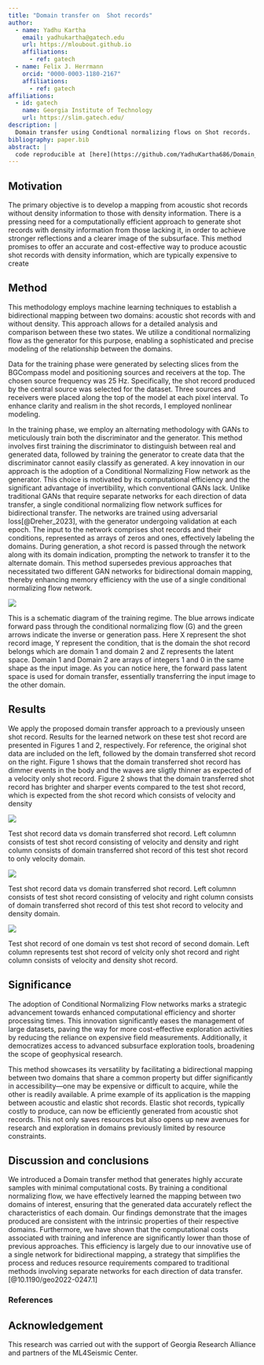 ```yaml
---
title: "Domain transfer on  Shot records"
author:
  - name: Yadhu Kartha
    email: yadhukartha@gatech.edu
    url: https://mloubout.github.io
    affiliations:
      - ref: gatech
  - name: Felix J. Herrmann
    orcid: "0000-0003-1180-2167"
    affiliations:
      - ref: gatech
affiliations:
  - id: gatech
    name: Georgia Institute of Technology
    url: https://slim.gatech.edu/
description: | 
  Domain transfer using Condtional normalizing flows on Shot records.
bibliography: paper.bib
abstract: |
  code reproducible at [here](https://github.com/YadhuKartha686/Domain_transfer/blob/main/scripts/DTwithCNF.jl)
---
```


::: hidden
$$
    \newcommand{\pluseq}{\mathrel{+}=}
$$
:::

## Motivation

The primary objective is to develop a mapping from acoustic shot records without density information to those with density information. There is a pressing need for a computationally efficient approach to generate shot records with density information from those lacking it, in order to achieve stronger reflections and a clearer image of the subsurface. This method promises to offer an accurate and cost-effective way to produce acoustic shot records with density information, which are typically expensive to create

## Method

This methodology employs machine learning techniques to establish a bidirectional mapping between two domains: acoustic shot records with and without density. This approach allows for a detailed analysis and comparison between these two states. We utilize a conditional normalizing flow as the generator for this purpose, enabling a sophisticated and precise modeling of the relationship between the domains.  

Data for the training phase were generated by selecting slices from the BGCompass model and positioning sources and receivers at the top. The chosen source frequency was 25 Hz. Specifically, the shot record produced by the central source was selected for the dataset. Three sources and receivers were placed along the top of the model at each pixel interval. To enhance clarity and realism in the shot records, I employed nonlinear modeling.

In the training phase, we employ an alternating methodology with GANs to meticulously train both the discriminator and the generator. This method involves first training the discriminator to distinguish between real and generated data, followed by training the generator to create data that the discriminator cannot easily classify as generated. A key innovation in our approach is the adoption of a Conditional Normalizing Flow network as the generator. This choice is motivated by its computational efficiency and the significant advantage of invertibility, which conventional GANs lack. Unlike traditional GANs that require separate networks for each direction of data transfer, a single conditional normalizing flow network suffices for bidirectional transfer. The networks are trained using adversarial loss[@Dreher_2023], with the generator undergoing validation at each epoch. The input to the network comprises shot records and their conditions, represented as arrays of zeros and ones, effectively labeling the domains. During generation, a shot record is passed through the network along with its domain indication, prompting the network to transfer it to the alternate domain. This method supersedes previous approaches that necessitated two different GAN networks for bidirectional domain mapping, thereby enhancing memory efficiency with the use of a single conditional normalizing flow network.

::: {#fig-vdtov }
![](figures/trainingreg.png)

This is a schematic diagram of the training regime. The blue arrows indicate forward pass through the conditional normalizing flow (G) and the green arrows indicate the inverse or generation pass. Here X represent the shot record image, Y represent the condition, that is the domain the shot record belongs which are domain 1 and domain 2 and Z represents the latent space. Domain 1 and Domain 2 are arrays of integers 1 and 0 in the same shape as the input image. As you can notice here, the forward pass latent space is used for domain transfer, essentially transferring the input image to the other domain.
:::


## Results

We apply the proposed domain transfer approach to a previously unseen shot record. Results for the learned network on these test shot record are presented in Figures 1 and 2, respectively. For reference, the original shot data are included on the left, followed by the domain transferred shot record on the right. Figure 1 shows that the domain transferred shot record has dimmer events in the body and the waves are sligtly thinner as expected of a velocity only shot record. Figure 2 shows that the domain transferred shot record has brighter and sharper events compared to the test shot record, which is expected from the shot record which consists of velocity and density


::: {#fig-vdtov }
![](figures/comparetestveldenandvel.png)

Test shot record data vs domain transferred shot record. Left columnn consists of test shot record consisting of velocity and density and right column consists of domain transferred shot record of this test shot record to only velocity domain.
:::

::: {#fig-vtovd }
![](figures/comparetestvelandvelden.png)

Test shot record data vs domain transferred shot record. Left columnn consists of test shot record consisting of velocity and right column consists of domain transferred shot record of this test shot record to velocity and density domain.
:::

::: {#fig-test }
![](figures/testdatacomp.png)

Test shot record of one domain vs test shot record of second domain. Left column represents test shot record of velcity only shot record and right column consists of velocity and density shot record.
::: 


## Significance


The adoption of Conditional Normalizing Flow networks marks a strategic advancement towards enhanced computational efficiency and shorter processing times. This innovation significantly eases the management of large datasets, paving the way for more cost-effective exploration activities by reducing the reliance on expensive field measurements. Additionally, it democratizes access to advanced subsurface exploration tools, broadening the scope of geophysical research.

This method showcases its versatility by facilitating a bidirectional mapping between two domains that share a common property but differ significantly in accessibility—one may be expensive or difficult to acquire, while the other is readily available. A prime example of its application is the mapping between acoustic and elastic shot records. Elastic shot records, typically costly to produce, can now be efficiently generated from acoustic shot records. This not only saves resources but also opens up new avenues for research and exploration in domains previously limited by resource constraints.


## Discussion and conclusions

We introduced a Domain transfer method that generates highly accurate samples with minimal computational costs. By training a conditional normalizing flow, we have effectively learned the mapping between two domains of interest, ensuring that the generated data accurately reflect the characteristics of each domain. Our findings demonstrate that the images produced are consistent with the intrinsic properties of their respective domains. Furthermore, we have shown that the computational costs associated with training and inference are significantly lower than those of previous approaches. This efficiency is largely due to our innovative use of a single network for bidirectional mapping, a strategy that simplifies the process and reduces resource requirements compared to traditional methods involving separate networks for each direction of data transfer.[@10.1190/geo2022-0247.1]

### References

::: {#refs}
:::

## Acknowledgement {.appendix}

This research was carried out with the support of Georgia Research Alliance and partners of the ML4Seismic Center.


